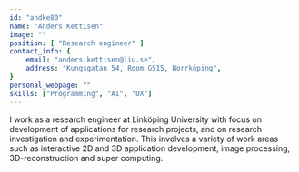 ```yaml
---
id: "andke80"
name: "Anders Kettisen"
image: ""
position: [ "Research engineer" ]
contact_info: {
    email: "anders.kettisen@liu.se",
    address: "Kungsgatan 54, Room G515, Norrköping",
}
personal_webpage: ""
skills: ["Programming", "AI", "UX"]
---
```


I work as a research engineer at Linköping University with focus on development of applications for research projects, and on research investigation and experimentation. This involves a variety of work areas such as interactive 2D and 3D application development, image processing, 3D-reconstruction and super computing.
